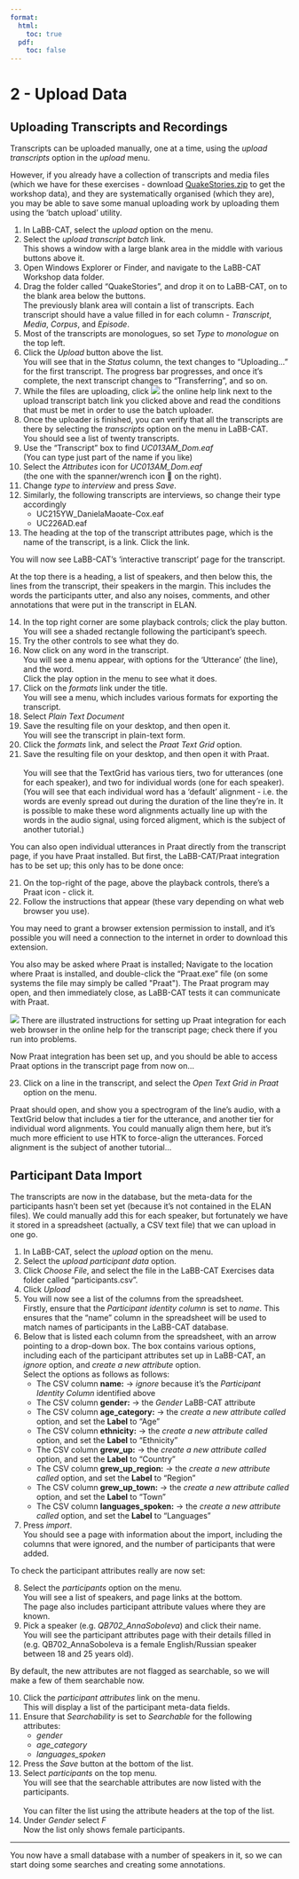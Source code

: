 ```yaml
---
format:
  html:
    toc: true
  pdf: 
    toc: false
---
```

# 2 - Upload Data

## Uploading Transcripts and Recordings

Transcripts can be uploaded manually, one at a time, using the *upload transcripts* option in the *upload* menu.

However, if you already have a collection of transcripts and media files
(which we have for these exercises - download
[QuakeStories.zip](https://publicdata.canterbury.ac.nz/Research/NZILBB/labbcat/QuakeStories.zip)
to get the workshop data), and they are systematically organised (which
they are), you may be able to save some manual uploading work by
uploading them using the 'batch upload' utility.

1.  In LaBB-CAT, select the *upload* option on the menu.
2.  Select the *upload transcript batch* link.\
    This shows a window with a large blank area in the middle with
    various buttons above it.
3.  Open Windows Explorer or Finder, and navigate to the LaBB-CAT
    Workshop data folder.
4.  Drag the folder called "QuakeStories", and drop it on to LaBB-CAT,
    on to the blank area below the buttons.\
    The previously blank area will contain a list of transcripts. Each
    transcript should have a value filled in for each column -
    *Transcript*, *Media*, *Corpus*, and *Episode*.
5.  Most of the transcripts are monologues, so set *Type* to *monologue*
    on the top left.
6.  Click the *Upload* button above the list.\
    You will see that in the *Status* column, the text changes to
    "Uploading..." for the first transcript. The progress bar
    progresses, and once it's complete, the next transcript changes to
    "Transferring", and so on.
7.  While the files are uploading, click ![](help.png) the online help
    link next to the upload transcript batch link you clicked above and
    read the conditions that must be met in order to use the batch
    uploader.
8.  Once the uploader is finished, you can verify that all the
    transcripts are there by selecting the *transcripts* option on the
    menu in LaBB-CAT.\
    You should see a list of twenty transcripts.
9.  Use the "Transcript" box to find *UC013AM_Dom.eaf*\
    (You can type just part of the name if you like)
10. Select the *Attributes* icon for *UC013AM_Dom.eaf*\
    (the one with the spanner/wrench icon 🔧 on the right).
11. Change *type* to *interview* and press *Save*.
12. Similarly, the following transcripts are interviews, so change their
    type accordingly
    -   UC215YW_DanielaMaoate-Cox.eaf
    -   UC226AD.eaf
13. The heading at the top of the transcript attributes page, which is the name of the transcript, is a link.
    Click the link.

You will now see LaBB-CAT's 'interactive transcript' page for the
transcript.

At the top there is a heading, a list of speakers, and then below
this, the lines from the transcript, their speakers in the margin.
This includes the words the participants utter, and also any noises,
comments, and other annotations that were put in the transcript in
ELAN.

14. In the top right corner are some playback controls; click the play
    button. You will see a shaded rectangle following the participant's
    speech.
14. Try the other controls to see what they do.
15. Now click on any word in the transcript.\
    You will see a menu appear, with options for the 'Utterance' (the
    line), and the word.\
    Click the play option in the menu to see what it does.
16. Click on the *formats* link under the title.\
    You will see a menu, which includes various formats for exporting
    the transcript.
17. Select *Plain Text Document*
18. Save the resulting file on your desktop, and then open it.\
    You will see the transcript in plain-text form.
19. Click the *formats* link, and select the *Praat Text Grid* option.
20. Save the resulting file on your desktop, and then open it with
    Praat.\
    \
    You will see that the TextGrid has various tiers, two for utterances
    (one for each speaker), and two for individual words (one for each
    speaker).\
    (You will see that each individual word has a 'default'
    alignment - i.e. the words are evenly spread out during the duration
    of the line they're in. It is possible to make these word
    alignments actually line up with the words in the audio signal,
    using forced aligment, which is the subject of another tutorial.)\

You can also open individual utterances in Praat directly from the
transcript page, if you have Praat installed. But first, the
LaBB-CAT/Praat integration has to be set up; this only has to be
done once:

21. On the top-right of the page, above the playback controls, there's
    a Praat icon - click it.
22. Follow the instructions that appear (these vary depending on what
    web browser you use).

:::{.callout-tip}    
You may need to grant a browser extension permission to install, and
it's possible you will need a connection to the internet in order
to download this extension.

You also may be asked where Praat is installed; Navigate to the
location where Praat is installed, and double-click the "Praat.exe"
file (on some systems the file may simply be called \"Praat\"). The
Praat program may open, and then immediately close, as LaBB-CAT
tests it can communicate with Praat.

![](help-1.png) There are illustrated instructions for setting up
Praat integration for each web browser in the online help for the
transcript page; check there if you run into problems.\
:::

Now Praat integration has been set up, and you should be able to
access Praat options in the transcript page from now on...

23. Click on a line in the transcript, and select the *Open Text Grid in
    Praat* option on the menu.
    
Praat should open, and show you a spectrogram of the line's audio,
with a TextGrid below that includes a tier for the utterance, and
another tier for individual word alignments. You could manually
align them here, but it's much more efficient to use HTK to
force-align the utterances. Forced alignment is the subject of
another tutorial...

## Participant Data Import

The transcripts are now in the database, but the meta-data for the
participants hasn't been set yet (because it's not contained in the
ELAN files). We could manually add this for each speaker, but
fortunately we have it stored in a spreadsheet (actually, a CSV text
file) that we can upload in one go.

1.  In LaBB-CAT, select the *upload* option on the menu.
2.  Select the *upload participant data* option.
3.  Click *Choose File*, and select the file in the LaBB-CAT Exercises
    data folder called "participants.csv".
4.  Click *Upload*
5.  You will now see a list of the columns from the spreadsheet.\
    Firstly, ensure that the *Participant identity column* is set to
    *name*. This ensures that the "name" column in the spreadsheet
    will be used to match names of participants in the LaBB-CAT
    database.
6.  Below that is listed each column from the spreadsheet, with an arrow
    pointing to a drop-down box. The box contains various options,
    including each of the participant attributes set up in LaBB-CAT, an
    *ignore* option, and *create a new attribute* option.\
    Select the options as follows as follows:\
    -   The CSV column **name:** → *ignore* because it's the
        *Participant Identity Column* identified above
    -   The CSV column **gender:** → the *Gender* LaBB-CAT attribute
    -   The CSV column **age_category:** → the *create a new attribute
        called* option, and set the **Label** to "Age"
    -   The CSV column **ethnicity:** → the *create a new attribute
        called* option, and set the **Label** to "Ethnicity"
    -   The CSV column **grew_up:** → the *create a new attribute
        called* option, and set the **Label** to "Country"
    -   The CSV column **grew_up_region:** → the *create a new
        attribute called* option, and set the **Label** to "Region"
    -   The CSV column **grew_up_town:** → the *create a new attribute
        called* option, and set the **Label** to "Town"
    -   The CSV column **languages_spoken:** → the *create a new
        attribute called* option, and set the **Label** to "Languages"
7.  Press *import*.\
    You should see a page with information about the import, including
    the columns that were ignored, and the number of participants that
    were added.

To check the participant attributes really are now set:

8.  Select the *participants* option on the menu.\
    You will see a list of speakers, and page links at the bottom.\
    The page also includes participant attribute values where they are
    known.
9.  Pick a speaker (e.g. *QB702_AnnaSoboleva*) and click their name.\
    You will see the participant attributes page with their details
    filled in (e.g. QB702_AnnaSoboleva is a female English/Russian
    speaker between 18 and 25 years old).

By default, the new attributes are not flagged as searchable, so we
will make a few of them searchable now.\

10. Click the *participant attributes* link on the menu.\
    This will display a list of the participant meta-data fields.
11. Ensure that *Searchability* is set to *Searchable* for the following
    attributes:
    -   *gender*
    -   *age_category*
    -   *languages_spoken*
12. Press the *Save* button at the bottom of the list.
13. Select *participants* on the top menu.\
    You will see that the searchable attributes are now listed with the
    participants.\
    \
    You can filter the list using the attribute headers at the top of
    the list.
14. Under *Gender* select *F*\
    Now the list only shows female participants.

---

You now have a small database with a number of speakers in it, so we can
start doing some searches and creating some annotations.
